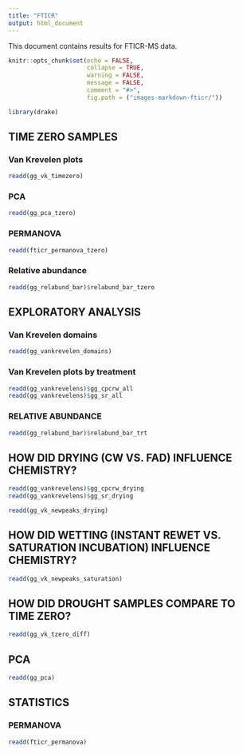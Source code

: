 ```yaml
---
title: "FTICR"
output: html_document
---
```


This document contains results for FTICR-MS data.

```r
knitr::opts_chunk$set(echo = FALSE,
                      collapse = TRUE,
                      warning = FALSE,
                      message = FALSE,
                      comment = "#>",
                      fig.path = ("images-markdown-fticr/"))

library(drake)
```

## TIME ZERO SAMPLES
### Van Krevelen plots
```r
readd(gg_vk_timezero)
```

### PCA

```r
readd(gg_pca_tzero)
```

### PERMANOVA
```r
readd(fticr_permanova_tzero)
```

### Relative abundance
```r
readd(gg_relabund_bar)$relabund_bar_tzero
```


## EXPLORATORY ANALYSIS
### Van Krevelen domains
```r
readd(gg_vankrevelen_domains)
```

### Van Krevelen plots by treatment
```r
readd(gg_vankrevelens)$gg_cpcrw_all
readd(gg_vankrevelens)$gg_sr_all
```

### RELATIVE ABUNDANCE

```r
readd(gg_relabund_bar)$relabund_bar_trt
```

## HOW DID DRYING (CW VS. FAD) INFLUENCE CHEMISTRY?
```r
readd(gg_vankrevelens)$gg_cpcrw_drying
readd(gg_vankrevelens)$gg_sr_drying
```

```r
readd(gg_vk_newpeaks_drying)
```


## HOW DID WETTING (INSTANT REWET VS. SATURATION INCUBATION) INFLUENCE CHEMISTRY?
```r
readd(gg_vk_newpeaks_saturation)
```

## HOW DID DROUGHT SAMPLES COMPARE TO TIME ZERO?
```r
readd(gg_vk_tzero_diff)
```



## PCA

```r
readd(gg_pca)
```


## STATISTICS
### PERMANOVA
```r
readd(fticr_permanova)
```

